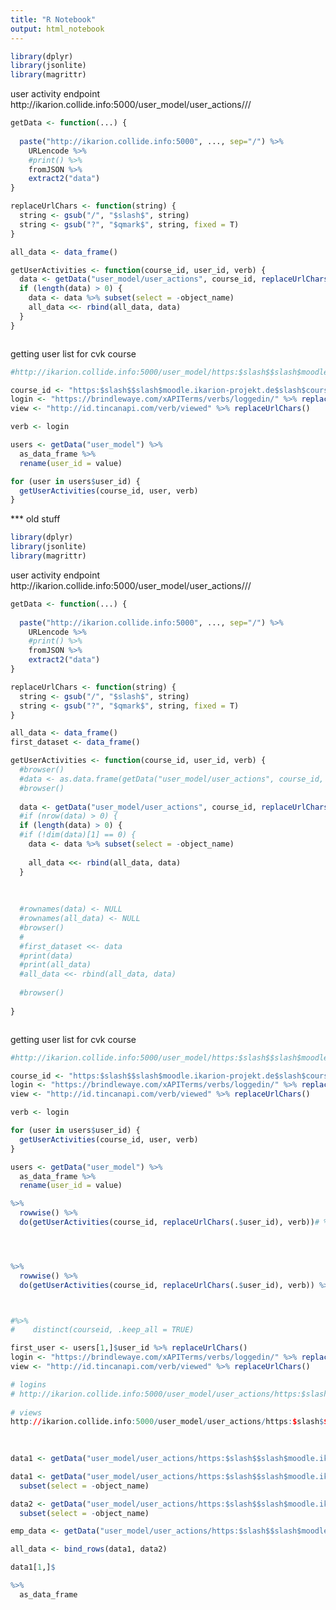 ```yaml
---
title: "R Notebook"
output: html_notebook
---
```


```r
library(dplyr)
library(jsonlite)
library(magrittr)
```
user activity endpoint
http://ikarion.collide.info:5000/user_model/user_actions/<course_id>/<user_id>/<verb>

```r
getData <- function(...) {
  
  paste("http://ikarion.collide.info:5000", ..., sep="/") %>%
    URLencode %>%
    #print() %>% 
    fromJSON %>%
    extract2("data")
}

replaceUrlChars <- function(string) {
  string <- gsub("/", "$slash$", string)
  string <- gsub("?", "$qmark$", string, fixed = T)
}

all_data <- data_frame()

getUserActivities <- function(course_id, user_id, verb) {
  data <- getData("user_model/user_actions", course_id, replaceUrlChars(user_id), verb)
  if (length(data) > 0) {
    data <- data %>% subset(select = -object_name)
    all_data <<- rbind(all_data, data)
  }
}



```


getting user list for cvk course
```r
#http://ikarion.collide.info:5000/user_model/https:$slash$$slash$moodle.ikarion-projekt.de$slash$course$slash$view.php$qmark$id=11

course_id <- "https:$slash$$slash$moodle.ikarion-projekt.de$slash$course$slash$view.php$qmark$id=11"
login <- "https://brindlewaye.com/xAPITerms/verbs/loggedin/" %>% replaceUrlChars()
view <- "http://id.tincanapi.com/verb/viewed" %>% replaceUrlChars()

verb <- login

users <- getData("user_model") %>% 
  as_data_frame %>% 
  rename(user_id = value)

for (user in users$user_id) {
  getUserActivities(course_id, user, verb)
}
```




























*** old stuff

```r
library(dplyr)
library(jsonlite)
library(magrittr)
```
user activity endpoint
http://ikarion.collide.info:5000/user_model/user_actions/<course_id>/<user_id>/<verb>

```r
getData <- function(...) {
  
  paste("http://ikarion.collide.info:5000", ..., sep="/") %>%
    URLencode %>%
    #print() %>% 
    fromJSON %>%
    extract2("data")
}

replaceUrlChars <- function(string) {
  string <- gsub("/", "$slash$", string)
  string <- gsub("?", "$qmark$", string, fixed = T)
}

all_data <- data_frame()
first_dataset <- data_frame()

getUserActivities <- function(course_id, user_id, verb) {
  #browser()
  #data <- as.data.frame(getData("user_model/user_actions", course_id, user_id, verb))
  #browser()
  
  data <- getData("user_model/user_actions", course_id, replaceUrlChars(user_id), verb)
  #if (nrow(data) > 0) {
  if (length(data) > 0) {
  #if (!dim(data)[1] == 0) {
    data <- data %>% subset(select = -object_name)
    
    all_data <<- rbind(all_data, data)
  }
  
    
  
  #rownames(data) <- NULL
  #rownames(all_data) <- NULL
  #browser()
  #
  #first_dataset <<- data
  #print(data)
  #print(all_data)
  #all_data <<- rbind(all_data, data)
  
  #browser()
  
}



```


getting user list for cvk course
```r
#http://ikarion.collide.info:5000/user_model/https:$slash$$slash$moodle.ikarion-projekt.de$slash$course$slash$view.php$qmark$id=11

course_id <- "https:$slash$$slash$moodle.ikarion-projekt.de$slash$course$slash$view.php$qmark$id=11"
login <- "https://brindlewaye.com/xAPITerms/verbs/loggedin/" %>% replaceUrlChars()
view <- "http://id.tincanapi.com/verb/viewed" %>% replaceUrlChars()

verb <- login

for (user in users$user_id) {
  getUserActivities(course_id, user, verb)
}

users <- getData("user_model") %>% 
  as_data_frame %>% 
  rename(user_id = value)

%>% 
  rowwise() %>% 
  do(getUserActivities(course_id, replaceUrlChars(.$user_id), verb))# %>% ungroup()




%>% 
  rowwise() %>% 
  do(getUserActivities(course_id, replaceUrlChars(.$user_id), verb)) %>% ungroup()



#%>% 
#    distinct(courseid, .keep_all = TRUE)
```

```r
first_user <- users[1,]$user_id %>% replaceUrlChars()
login <- "https://brindlewaye.com/xAPITerms/verbs/loggedin/" %>% replaceUrlChars()
view <- "http://id.tincanapi.com/verb/viewed" %>% replaceUrlChars()

# logins
# http://ikarion.collide.info:5000/user_model/user_actions/https:$slash$$slash$moodle.ikarion-projekt.de$slash$course$slash$view.php$qmark$id=11/nlrrOSj7CO4Pk21IIcDnog==/https:$slash$$slash$brindlewaye.com$slash$xAPITerms$slash$verbs$slash$loggedin$slash$
  
# views
http://ikarion.collide.info:5000/user_model/user_actions/https:$slash$$slash$moodle.ikarion-projekt.de$slash$course$slash$view.php$qmark$id=11/nlrrOSj7CO4Pk21IIcDnog==/http:$slash$$slash$id.tincanapi.com$slash$verb$slash$viewed
  
  
```


```r
data1 <- getData("user_model/user_actions/https:$slash$$slash$moodle.ikarion-projekt.de$slash$course$slash$view.php$qmark$id=11/nlrrOSj7CO4Pk21IIcDnog==/https:$slash$$slash$brindlewaye.com$slash$xAPITerms$slash$verbs$slash$loggedin$slash$") 

data1 <- getData("user_model/user_actions/https:$slash$$slash$moodle.ikarion-projekt.de$slash$course$slash$view.php$qmark$id=11", replaceUrlChars(users[1,]$user_id), "https:$slash$$slash$brindlewaye.com$slash$xAPITerms$slash$verbs$slash$loggedin$slash$") %>% 
  subset(select = -object_name)

data2 <- getData("user_model/user_actions/https:$slash$$slash$moodle.ikarion-projekt.de$slash$course$slash$view.php$qmark$id=11", replaceUrlChars(users[2,]$user_id), "https:$slash$$slash$brindlewaye.com$slash$xAPITerms$slash$verbs$slash$loggedin$slash$") %>% 
  subset(select = -object_name)

emp_data <- getData("user_model/user_actions/https:$slash$$slash$moodle.ikarion-projekt.de$slash$course$slash$view.php$qmark$id=11/EA12iYsCduiMrz+xSdFQjQ==/https:$slash$$slash$brindlewaye.com$slash$xAPITerms$slash$verbs$slash$loggedin$slash$")

all_data <- bind_rows(data1, data2)

data1[1,]$

%>% 
  as_data_frame
```
